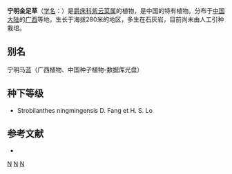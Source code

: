 {{Speciesbox 
| taxon = Strobilanthes ningmingensis 
| authority = ([[方鼎|D. Fang]] et [[罗献瑞|H. S. Lo]]) [[吴征镒|C. Y. Wu]]
}}

'''宁明金足草'''（[[学名|学名]]：{{lang|la|''Strobilanthes ningmingensis''}}）是[[爵床科|爵床科]][[紫云菜属|紫云菜属]]的植物，是中国的特有植物。分布于[[中国大陆|中国大陆]]的[[广西|广西]]等地，生长于海拔280米的地区，多生在石灰岩，目前尚未由人工引种栽培。

== 别名 ==
宁明马蓝（广西植物、中国种子植物-数据库光盘）

== 种下等级 ==
* Strobilanthes ningmingensis D. Fang et H. S. Lo

== 参考文献 ==
<div class="references-small">
* {{cite web| url =http://www.bioinfo.cn/db05/KmzwSpecies.php?action=view&id=123| title =宁明金足草| work =《中国高等植物数据库全库》| publisher =中国科学院微生物研究所| author =昆明植物研究所| accessdate =2009-02-21| archive-date =2018-06-28| archive-url =https://web.archive.org/web/20180628204035/http://www.bioinfo.cn/db05/KmzwSpecies.php?action=view| dead-url =yes}}
</div>
{{Taxonbar|from=Q10945924}}

[[Category:马蓝属|N]]
[[Category:中國特有植物|N]]
[[Category:广西植物|N]]